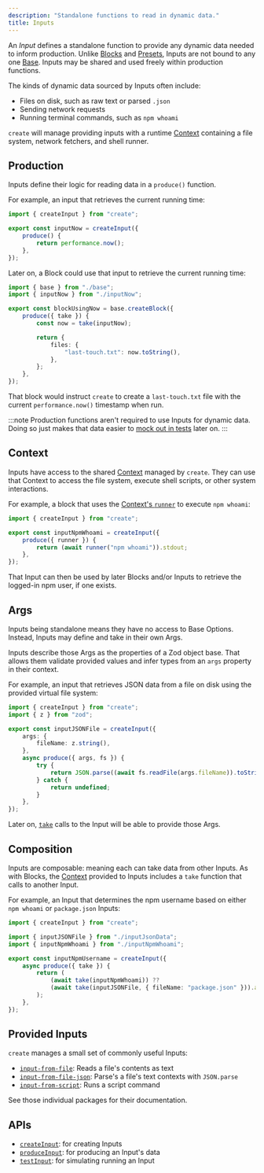 ```yaml
---
description: "Standalone functions to read in dynamic data."
title: Inputs
---
```


An _Input_ defines a standalone function to provide any dynamic data needed to inform production.
Unlike [Blocks](./blocks) and [Presets](./presets), Inputs are not bound to any one [Base](./bases).
Inputs may be shared and used freely within production functions.

The kinds of dynamic data sourced by Inputs often include:

- Files on disk, such as raw text or parsed `.json`
- Sending network requests
- Running terminal commands, such as `npm whoami`

`create` will manage providing inputs with a runtime [Context](../runtime/contexts) containing a file system, network fetchers, and shell runner.

## Production

Inputs define their logic for reading data in a `produce()` function.

For example, an input that retrieves the current running time:

```ts
import { createInput } from "create";

export const inputNow = createInput({
	produce() {
		return performance.now();
	},
});
```

Later on, a Block could use that input to retrieve the current running time:

```ts
import { base } from "./base";
import { inputNow } from "./inputNow";

export const blockUsingNow = base.createBlock({
	produce({ take }) {
		const now = take(inputNow);

		return {
			files: {
				"last-touch.txt": now.toString(),
			},
		};
	},
});
```

That block would instruct `create` to create a `last-touch.txt` file with the current `performance.now()` timestamp when run.

:::note
Production functions aren't required to use Inputs for dynamic data.
Doing so just makes that data easier to [mock out in tests](../testing/inputs) later on.
:::

## Context

Inputs have access to the shared [Context](../runtime/contexts) managed by `create`.
They can use that Context to access the file system, execute shell scripts, or other system interactions.

For example, a block that uses the [Context's `runner`](../runtime/context#runner) to execute `npm whoami`:

```ts
import { createInput } from "create";

export const inputNpmWhoami = createInput({
	produce({ runner }) {
		return (await runner("npm whoami")).stdout;
	},
});
```

That Input can then be used by later Blocks and/or Inputs to retrieve the logged-in npm user, if one exists.

## Args

Inputs being standalone means they have no access to Base Options.
Instead, Inputs may define and take in their own Args.

Inputs describe those Args as the properties of a Zod object base.
That allows them validate provided values and infer types from an `args` property in their context.

For example, an input that retrieves JSON data from a file on disk using the provided virtual file system:

```ts
import { createInput } from "create";
import { z } from "zod";

export const inputJSONFile = createInput({
	args: {
		fileName: z.string(),
	},
	async produce({ args, fs }) {
		try {
			return JSON.parse((await fs.readFile(args.fileName)).toString());
		} catch {
			return undefined;
		}
	},
});
```

Later on, [`take`](../runtime/contexts#take) calls to the Input will be able to provide those Args.

## Composition

Inputs are composable: meaning each can take data from other Inputs.
As with Blocks, the [Context](../runtime/contexts) provided to Inputs includes a `take` function that calls to another Input.

For example, an Input that determines the npm username based on either `npm whoami` or `package.json` Inputs:

```ts
import { createInput } from "create";

import { inputJSONFile } from "./inputJsonData";
import { inputNpmWhoami } from "./inputNpmWhoami";

export const inputNpmUsername = createInput({
	async produce({ take }) {
		return (
			(await take(inputNpmWhoami)) ??
			(await take(inputJSONFile, { fileName: "package.json" })).author
		);
	},
});
```

## Provided Inputs

`create` manages a small set of commonly useful Inputs:

- [`input-from-file`](https://www.npmjs.com/package/input-from-file): Reads a file's contents as text
- [`input-from-file-json`](https://www.npmjs.com/package/input-from-file-json): Parse's a file's text contexts with `JSON.parse`
- [`input-from-script`](https://www.npmjs.com/package/input-from-script): Runs a script command

See those individual packages for their documentation.

## APIs

- [`createInput`](../apis/creators#createinput): for creating Inputs
- [`produceInput`](../apis/producers#produceinput): for producing an Input's data
- [`testInput`](../apis/testers#testinput): for simulating running an Input
